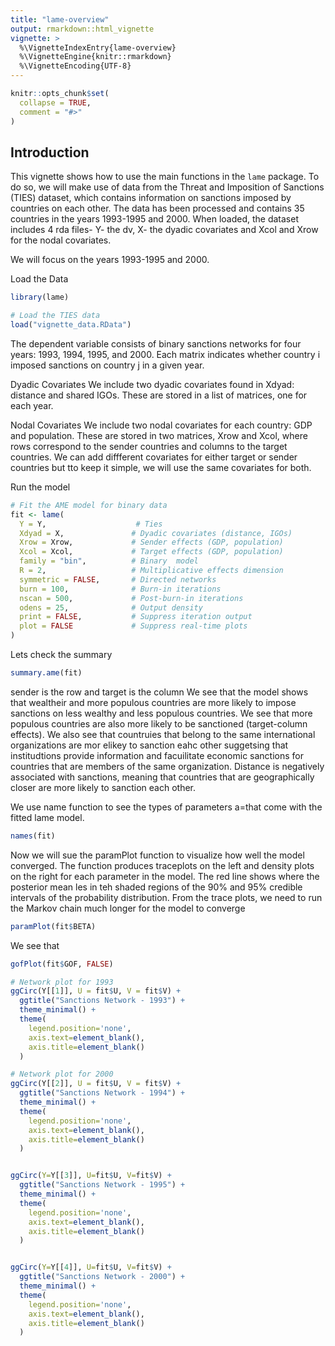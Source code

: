 ```yaml
---
title: "lame-overview"
output: rmarkdown::html_vignette
vignette: >
  %\VignetteIndexEntry{lame-overview}
  %\VignetteEngine{knitr::rmarkdown}
  %\VignetteEncoding{UTF-8}
---
```


```r
knitr::opts_chunk$set(
  collapse = TRUE,
  comment = "#>"
)
```

## Introduction

This vignette shows how to use the main functions in the `lame` package. To do so, we will make use of data from the Threat and Imposition of Sanctions (TIES) dataset, which contains information on sanctions imposed by countries on each other. The data has been processed and contains 35 countries in the years 1993-1995 and 2000. When loaded, the dataset includes 4 rda files- Y- the dv, X- the dyadic covariates and Xcol and Xrow for the nodal covariates.

We will focus on the years 1993-1995 and 2000.

Load the Data

```r

library(lame)

# Load the TIES data
load("vignette_data.RData")
```

The dependent variable consists of binary sanctions networks for four years: 1993, 1994, 1995, and 2000. Each matrix indicates whether country i imposed sanctions on country j in a given year.

Dyadic Covariates
We include two dyadic covariates found in Xdyad: distance and shared IGOs. These are stored in a list of matrices, one for each year.

Nodal Covariates
We include two nodal covariates for each country: GDP and population. These are stored in two matrices, Xrow and Xcol, where rows correspond to the sender countries and columns to the target countries. We can add diffferent covariates for either target or sender countries but tto keep it simple, we will use the same covariates for both.


Run the model
```r
# Fit the AME model for binary data
fit <- lame(
  Y = Y,                    # Ties
  Xdyad = X,               # Dyadic covariates (distance, IGOs)
  Xrow = Xrow,             # Sender effects (GDP, population)
  Xcol = Xcol,             # Target effects (GDP, population)
  family = "bin",          # Binary  model
  R = 2,                   # Multiplicative effects dimension
  symmetric = FALSE,       # Directed networks
  burn = 100,              # Burn-in iterations
  nscan = 500,             # Post-burn-in iterations
  odens = 25,              # Output density
  print = FALSE,           # Suppress iteration output
  plot = FALSE             # Suppress real-time plots
)


```
Lets check the summary

```r
summary.ame(fit)

```

sender is the row and target is the column
We see that the model shows that wealtheir  and more populous countries are more likely to impose sanctions on less wealthy and less populous countries. We see that more populous countries are also more likely to be sanctioned (target-column effects). We also see that countruies that belong to the same international organizations are mor elikey to sanction eahc other suggetsing that institudtions provide information and facuilitate economic sanctions for countries that are members of the same organization. Distance is negatively associated with sanctions, meaning that countries that are geographically closer are more likely to sanction each other.


We use name function to see the types of parameters a=that come with the fitted lame model. 
```r

names(fit)
```

Now we will sue the paramPlot function to visualize how well the model converged. The function produces traceplots on the left and density plots on the right for each parameter in the model. The red line shows where the posterior mean les in teh shaded regions of the 90% and 95% credible intervals of the probability distribution. From the trace plots, we need to run the Markov chain much longer for the model to converge

```r

paramPlot(fit$BETA)
```
We see that


```r

gofPlot(fit$GOF, FALSE)

```


```r

# Network plot for 1993
ggCirc(Y[[1]], U = fit$U, V = fit$V) +
  ggtitle("Sanctions Network - 1993") +
  theme_minimal() +
  theme(
    legend.position='none',
    axis.text=element_blank(),
    axis.title=element_blank()
  )

# Network plot for 2000 
ggCirc(Y[[2]], U = fit$U, V = fit$V) +
  ggtitle("Sanctions Network - 1994") +
  theme_minimal() +
  theme(
    legend.position='none',
    axis.text=element_blank(),
    axis.title=element_blank()
  )


ggCirc(Y=Y[[3]], U=fit$U, V=fit$V) +
  ggtitle("Sanctions Network - 1995") +
  theme_minimal() +
  theme(
    legend.position='none',
    axis.text=element_blank(),
    axis.title=element_blank()
  )


ggCirc(Y=Y[[4]], U=fit$U, V=fit$V) +
  ggtitle("Sanctions Network - 2000") +
  theme_minimal() +
  theme(
    legend.position='none',
    axis.text=element_blank(),
    axis.title=element_blank()
  )
```

